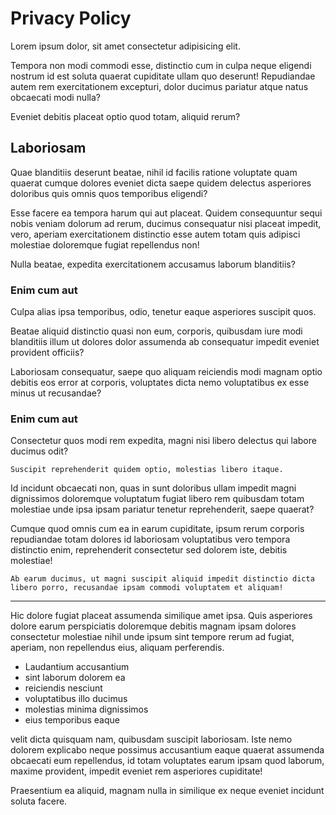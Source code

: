 # Privacy Policy

Lorem ipsum dolor, sit amet consectetur adipisicing elit.

Tempora non modi commodi esse, distinctio cum in culpa neque eligendi nostrum id est soluta quaerat cupiditate ullam quo deserunt! Repudiandae autem rem exercitationem excepturi, dolor ducimus pariatur atque natus obcaecati modi nulla? 

Eveniet debitis placeat optio quod totam, aliquid rerum? 

## Laboriosam 

Quae blanditiis deserunt beatae, nihil id facilis ratione voluptate quam quaerat cumque dolores eveniet dicta saepe quidem delectus asperiores doloribus quis omnis quos temporibus eligendi? 

Esse facere ea tempora harum qui aut placeat. Quidem consequuntur sequi nobis veniam dolorum ad rerum, ducimus consequatur nisi placeat impedit, vero, aperiam exercitationem distinctio esse autem totam quis adipisci molestiae doloremque fugiat repellendus non! 

Nulla beatae, expedita exercitationem accusamus laborum blanditiis? 

### Enim cum aut 

Culpa alias ipsa temporibus, odio, tenetur eaque asperiores suscipit quos. 

Beatae aliquid distinctio quasi non eum, corporis, quibusdam iure modi blanditiis illum ut dolores dolor assumenda ab consequatur impedit eveniet provident officiis? 

Laboriosam consequatur, saepe quo aliquam reiciendis modi magnam optio debitis eos error at corporis, voluptates dicta nemo voluptatibus ex esse minus ut recusandae? 

### Enim cum aut 

Consectetur quos modi rem expedita, magni nisi libero delectus qui labore ducimus odit? 

`Suscipit reprehenderit quidem optio, molestias libero itaque.`

Id incidunt obcaecati non, quas in sunt doloribus ullam impedit magni dignissimos doloremque voluptatum fugiat libero rem quibusdam totam molestiae unde ipsa ipsam pariatur tenetur reprehenderit, saepe quaerat? 

Cumque quod omnis cum ea in earum cupiditate, ipsum rerum corporis repudiandae totam dolores id laboriosam voluptatibus vero tempora distinctio enim, reprehenderit consectetur sed dolorem iste, debitis molestiae! 

` Ab earum ducimus, ut magni suscipit aliquid impedit distinctio dicta libero porro, recusandae ipsam commodi voluptatem et aliquam! `
- - - -
Hic dolore fugiat placeat assumenda similique amet ipsa. Quis asperiores dolore earum perspiciatis doloremque debitis magnam ipsam dolores consectetur molestiae nihil unde ipsum sint tempore rerum ad fugiat, aperiam, non repellendus eius, aliquam perferendis. 

- Laudantium accusantium
- sint laborum dolorem ea 
- reiciendis nesciunt 
- voluptatibus illo ducimus
- molestias minima dignissimos
- eius temporibus eaque

velit dicta quisquam nam, quibusdam suscipit laboriosam. Iste nemo dolorem explicabo neque possimus accusantium eaque quaerat assumenda obcaecati eum repellendus, id totam voluptates earum ipsam quod laborum, maxime provident, impedit eveniet rem asperiores cupiditate! 

Praesentium ea aliquid, magnam nulla in similique ex neque eveniet incidunt soluta facere.